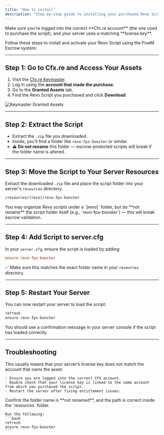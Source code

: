 ```yaml
---
title: "How to install"
description: "Step-by-step guide to installing your purchased Revo Script using the FiveM Escrow system."
---
```


<Info>
  Make sure you're logged into the correct **Cfx.re account** (the one used to purchase the script), and your server uses a matching **license key**.
</Info>

Follow these steps to install and activate your Revo Script using the FiveM Escrow system:

---

## Step 1: Go to Cfx.re and Access Your Assets

1. Visit the [Cfx.re Keymaster](https://keymaster.fivem.net/).
2. Log in using the **account that made the purchase**.
3. Go to the **Granted Assets** tab.
4. Find the Revo Script you purchased and click **Download**.

<Frame>
  <img src="/images/step1-keymaster.png" alt="Keymaster Granted Assets" style={{ borderRadius: '0.5rem' }} />
</Frame>

---

## Step 2: Extract the Script

- Extract the `.zip` file you downloaded.
- Inside, you’ll find a folder like `revo-fps-booster` or similar.  
- ⚠️ **Do not rename** this folder — escrow-protected scripts will break if the folder name is altered.

---

## Step 3: Move the Script to Your Server Resources

Extract the downloaded `.zip` file and place the script folder into your server's `resources` directory.

```bash
/resources/[revo]/revo-fps-booster
```

<Tip>
  You may organize Revo scripts under a `[revo]` folder, but do **not rename** the script folder itself (e.g., `revo-fps-booster`) — this will break escrow validation.
</Tip>

---

## Step 4: Add Script to server.cfg

In your `server.cfg`, ensure the script is loaded by adding:

```cfg
ensure revo-fps-booster
```

✅ Make sure this matches the exact folder name in your `resources` directory.

---

## Step 5: Restart Your Server

You can now restart your server to load the script:

```bash
refresh
ensure revo-fps-booster
```

You should see a confirmation message in your server console if the script has loaded correctly.

---

## Troubleshooting

<AccordionGroup>
  <Accordion title='Error: Could not verify entitlement'>
    This usually means that your server’s license key does not match the account that owns the asset.

    - Ensure you are logged into the correct CFX account.
    - Double check that your license key is linked to the same account from which you purchased the script.
    - Restart the server after fixing entitlement issues.
  </Accordion>

  <Accordion title="Script Not Appearing in Server Console">
    Confirm the folder name is **not renamed**, and the path is correct inside the `resources` folder.

    Run the following:
    ```bash
    refresh
    ensure revo-fps-booster
    ```
  </Accordion>
</AccordionGroup>
